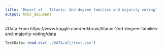 ```yaml
---
title: 'Report of : Titanic: 2nd degree families and majority voting'
output: html_document
---
```


#Data From https://www.kaggle.com/erikbruin/titanic-2nd-degree-families-and-majority-voting/data
```r
TextData= read.csv('./DATA/all/test.csv')
```


